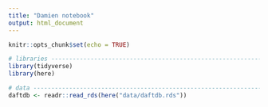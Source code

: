 ```yaml
---
title: "Damien notebook"
output: html_document
---
```


```r
knitr::opts_chunk$set(echo = TRUE)

# libraries --------------------------------------------------------------------
library(tidyverse)
library(here)

# data -------------------------------------------------------------------------
daftdb <- readr::read_rds(here("data/daftdb.rds"))
```